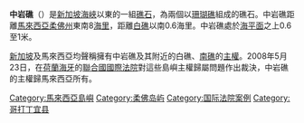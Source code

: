 '''中岩礁'''（{{lang-ms|Batuan Tengah}}）是[[新加坡海峽|新加坡海峽]]以東的一組[[礁石|礁石]]，為兩個以[[珊瑚礁|珊瑚礁]]組成的礁石。中岩礁距離[[馬來西亞|馬來西亞]][[柔佛州|柔佛州]]東南8[[海里|海里]]，距離[[白礁|白礁]]以南0.6海里。中岩礁處於[[海平面|海平面]]之上0.6至1米。

[[新加坡|新加坡]]及馬來西亞均聲稱擁有中岩礁及其附近的白礁、[[南礁|南礁]]的[[主權|主權]]。2008年5月23日，在[[荷蘭|荷蘭]][[海牙|海牙]]的[[聯合國國際法院|聯合國國際法院]]對這些島嶼主權歸屬問題作出裁決，中岩礁的主權歸馬來西亞所有。

{{柔佛}}

[[Category:馬來西亞島嶼|Category:馬來西亞島嶼]]
[[Category:柔佛岛屿|Category:柔佛岛屿]]
[[Category:国际法院案例|Category:国际法院案例]]
[[Category:哥打丁宜县|Category:哥打丁宜县]]


{{Malaysia-stub}}